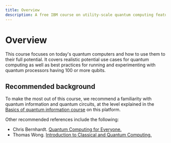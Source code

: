 ```yaml
---
title: Overview
description: A free IBM course on utility-scale quantum computing featuring realistic use cases and best practices
---
```


# Overview

This course focuses on today's quantum computers and how to use them to their full potential. It covers realistic potential use cases for quantum computing as well as best practices for running and experimenting with quantum processors having 100 or more qubits.

## Recommended background

To make the most out of this course, we recommend a familiarity with quantum information and quantum circuits, at the level explained in the [Basics of quantum information course](https://learning.quantum.ibm.com/course/basics-of-quantum-information) on this platform.

Other recommended references include the following:

* Chris Bernhardt. [Quantum Computing for Everyone.](https://mitpress.mit.edu/9780262539531/quantum-computing-for-everyone/)
* Thomas Wong. [Introduction to Classical and Quantum Computing.](https://www.thomaswong.net/introduction-to-classical-and-quantum-computing-1e4p.pdf)

